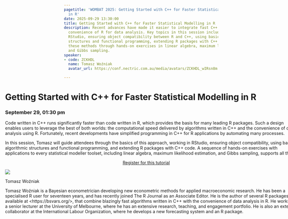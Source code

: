 ```yaml
---
pagetitle: 'WOMBAT 2025: Getting Started with C++ for Faster Statistical Modelling
  in R'
date: 2025-09-29 13:30:00
title: Getting Started with C++ for Faster Statistical Modelling in R
description: Recent advances have made it easier to integrate fast C++ code with the
  convenience of R for data analysis. Key topics in this session include working in
  RStudio, ensuring object compatibility between R and C++, using basic algorithmic
  structures and functional programming, extending R packages with C++ code, and applying
  these methods through hands-on exercises in linear algebra, maximum likelihood estimation,
  and Gibbs sampling.
speaker:
- code: ZCKHDL
  name: Tomasz Woźniak
  avatar_url: https://conf.nectric.com.au/media/avatars/ZCKHDL_wIRsn8m.jpeg

---
```


:::::: {.grid style="width: 100vw;  transform: translateX(-20%);"}
::: {#sponsors_banner .g-col-12 .title}
# Getting Started with C++ for Faster Statistical Modelling in R

### September 29, 01:30 pm
:::

::: {.g-col-12 .full_text_block style="min-width: 640px; max-width:1080px; margin: 0 auto"}

Code written in C++ runs significantly faster than code written in R, which provides the basis for many leading R packages. Such a design enables users to leverage the best of both worlds: the computational speed delivered by algorithms written in C++ and the convenience of data analysis using R. Fortunately, recent developments have simplified programming in C++ for R applications by automating many processes. 

In this session, Tomasz will guide attendees through the basics of this approach, working in RStudio, ensuring object compatibility, using basic algorithmic structures and functional programming, and extending R packages with C++ code. A sequence of hands-on exercises with applications to every statistical modeller toolset, including linear algebra, maximum likelihood estimation, and Gibbs sampling, supports all this.

:::{.register-btn style="width: 20%; margin: 0 auto; display: block"}
[Register for this tutorial](/participation/register.html)
:::

::: speaker

:::{.speaker-header}
![](https://conf.nectric.com.au/media/avatars/ZCKHDL_wIRsn8m.jpeg) 
:::

:::{.speaker-name}
Tomasz Woźniak
:::

:::{.speaker-bio}
Tomasz Woźniak is a Bayesian econometrician developing new econometric methods for applied macroeconomic research. He has been a specialised R user for seventeen years, and has recently joined The R Journal as an Associate Editor. He is the author of several R packages, available at &lt;https://bsvars.org/&gt;, that combine blazingly fast algorithms written in C++ with the convenience of data analysis in R. He works as a senior lecturer at the University of Melbourne, where he has an extensive research, teaching, and engagement portfolio. He is also an external collaborator at the International Labour Organization, where he develops a new forecasting system and an R package.
:::

:::



:::

<div>

</div>
::::::

```{=html}
<style>
#title-block-header {
display: none !important;
}
</style>
```
